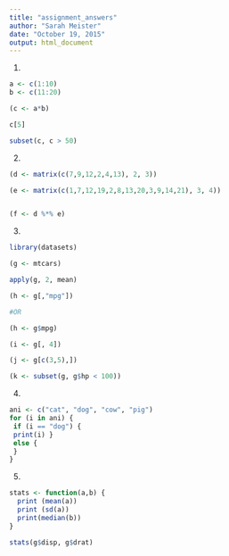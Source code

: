 ```yaml
---
title: "assignment_answers"
author: "Sarah Meister"
date: "October 19, 2015"
output: html_document
---
```


1. 

```r
a <- c(1:10)
b <- c(11:20)

(c <- a*b)

c[5]

subset(c, c > 50)
```


2. 
```r
(d <- matrix(c(7,9,12,2,4,13), 2, 3))

(e <- matrix(c(1,7,12,19,2,8,13,20,3,9,14,21), 3, 4))


(f <- d %*% e)
```

3. 

```r
library(datasets)

(g <- mtcars)

apply(g, 2, mean)

(h <- g[,"mpg"])

#OR 

(h <- g$mpg)

(i <- g[, 4])

(j <- g[c(3,5),])

(k <- subset(g, g$hp < 100))
```

4. 

```r

ani <- c("cat", "dog", "cow", "pig")
for (i in ani) {
 if (i == "dog") {
 print(i) }
 else {
 }
}
```

5. 

```r
stats <- function(a,b) {
  print (mean(a))
  print (sd(a))
  print(median(b))
}

stats(g$disp, g$drat)
```